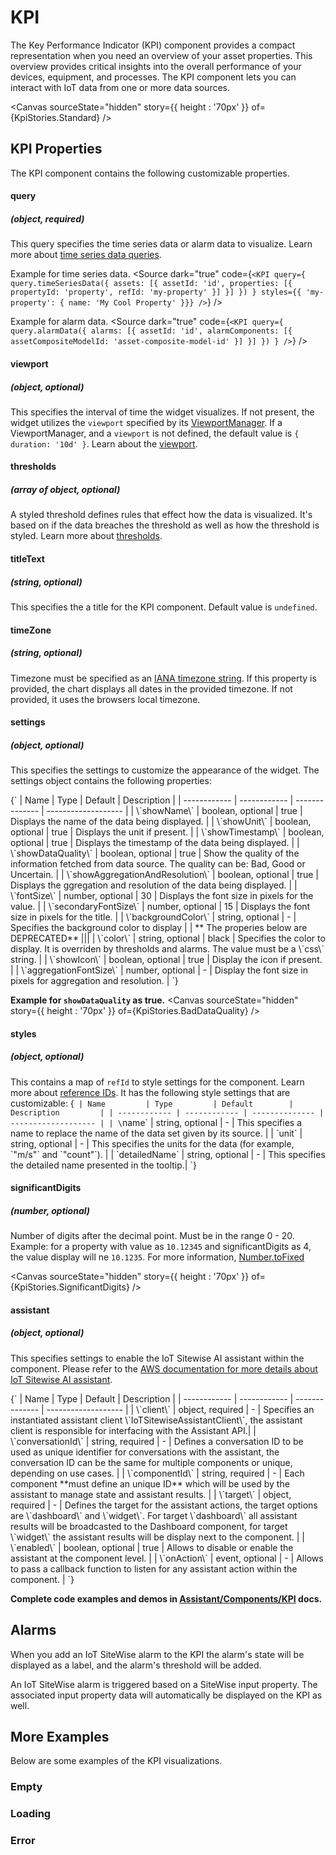 
# KPI

The Key Performance Indicator (KPI) component provides a compact representation when you need an overview of your asset properties. 
This overview provides critical insights into the overall performance of your devices, equipment, and processes.
The KPI component lets you can interact with IoT data from one or more data sources.

<Canvas sourceState="hidden" story={{ height : '70px' }} of={KpiStories.Standard} />

<Meta of={KpiStories} />

## KPI Properties

The KPI component contains the following customizable properties.

#### query
##### (object, required)
This query specifies the time series data or alarm data to visualize. Learn more about [time series data queries](/docs/core-time-series-data--docs).

Example for time series data.
<Source dark="true" code={`
<KPI
  query={
    query.timeSeriesData({
      assets: [{
        assetId: 'id',
        properties: [{ propertyId: 'property', refId: 'my-property' }]
      }]
    })
 }
 styles={{ 'my-property': { name: 'My Cool Property' }}}
/>
`} />

Example for alarm data.
<Source dark="true" code={`
<KPI
  query={
    query.alarmData({
      alarms: [{
        assetId: 'id',
        alarmComponents: [{ assetCompositeModelId: 'asset-composite-model-id' }]
      }]
    })
 }
/>
`} />

#### viewport
##### (object, optional)
This specifies the interval of time the widget visualizes. If not present, the widget utilizes the `viewport` specified by its [ViewportManager](/docs/components-viewportmanager--docs).
If a ViewportManager, and a `viewport` is not defined, the default value is `{ duration: '10d' }`.
Learn about the [viewport](/docs/core-viewport--docs).

#### thresholds
##### (array of object, optional)
A styled threshold defines rules that effect how the data is visualized. It's based on if the data breaches the threshold as well as how the threshold is styled.
Learn more about [thresholds](/docs/core-thresholds--docs#thresholds).

#### titleText 
##### (string, optional)
This specifies the a title for the KPI component. Default value is `undefined`.

#### timeZone 
##### (string, optional)
Timezone must be specified as an [IANA timezone string](https://ftp.iana.org/tz/tzdb-2020f/zone1970.tab). If this property is provided, the chart displays all dates in the provided timezone. If not provided, it uses the browsers local timezone.

#### settings 
##### (object, optional)
This specifies the settings to customize the appearance of the widget. The settings object contains the following properties:

<Markdown>
{`
| Name         | Type         | Default        | Description         |
| ------------ | ------------ | -------------- | ------------------- |
| \`showName\` | boolean, optional | true | Displays the name of the data being displayed. |
| \`showUnit\` | boolean, optional | true | Displays the unit if present. |
| \`showTimestamp\` | boolean, optional   | true | Displays the timestamp of the data being displayed. |
| \`showDataQuality\` | boolean, optional | true | Show the quality of the information fetched from data source. The quality can be: Bad, Good or Uncertain. |
| \`showAggregationAndResolution\` | boolean, optional   | true | Displays the ggregation and resolution of the data being displayed. |
| \`fontSize\` | number, optional | 30 | Displays the font size in pixels for the value. |
| \`secondaryFontSize\` | number, optional | 15 | Displays the font size in pixels for the title. |
| \`backgroundColor\` | string, optional | - | Specifies the background color to display |
| ** The properies below are DEPRECATED** |||
| \`color\` | string, optional | black | Specifies the color to display. It is overriden by thresholds and alarms. The value must be a \`css\` string. |
| \`showIcon\` | boolean, optional | true | Display the icon if present. |
| \`aggregationFontSize\` | number, optional | - | Display the font size in pixels for aggregation and resolution. |
`}
</Markdown>

**Example for `showDataQuality` as true.**
<Canvas sourceState="hidden" story={{ height : '70px' }} of={KpiStories.BadDataQuality} />

#### styles
##### (object, optional) 
This contains a map of `refId` to style settings for the component. Learn more about [reference IDs](/docs/core-styles--docs).
It has the following style settings that are customizable:
<Markdown>
{`
| Name         | Type         | Default        | Description         |
| ------------ | ------------ | -------------- | ------------------- |
| \`name\` | string, optional | - | This specifies a name to replace the name of the data set given by its source. |
| \`unit\` | string, optional | - | This specifies the units for the data (for example, \`"m/s"\` and \`"count"\`). |
| \`detailedName\` | string, optional | - | This specifies the detailed name presented in the tooltip.|
`}
</Markdown>

#### significantDigits
##### (number, optional)
Number of digits after the decimal point. Must be in the range 0 - 20. Example: for a property with value as `10.12345` and significantDigits as 4, the value display will ne `10.1235`.
For more information, [Number.toFixed](https://developer.mozilla.org/en-US/docs/Web/JavaScript/Reference/Global_Objects/Number/toFixed)

<Canvas sourceState="hidden" story={{ height : '70px' }} of={KpiStories.SignificantDigits} />

#### assistant
##### (object, optional)
This specifies settings to enable the IoT Sitewise AI assistant within the component. Please refer to the [AWS documentation for more details about IoT Sitewise AI assistant](https://aws.amazon.com/iot-sitewise/features/). 

<Markdown>
{`
| Name         | Type         | Default        | Description         |
| ------------ | ------------ | -------------- | ------------------- |
| \`client\` | object, required | - | Specifies an instantiated assistant client \`IoTSitewiseAssistantClient\`, the assistant client is responsible for interfacing with the Assistant API.|
| \`conversationId\` | string, required | - | Defines a conversation ID to be used as unique identifier for conversations with the assistant, the conversation ID can be the same for multiple components or unique, depending on use cases. |
| \`componentId\` | string, required | - | Each component **must define an unique ID** which will be used by the assistant to manage state and assistant results. |
| \`target\` | object, required | - | Defines the target for the assistant actions, the target options are \`dashboard\` and \`widget\`. For target \`dashboard\` all assistant results will be broadcasted to the Dashboard component, for target \`widget\` the assistant results will be display next to the component. |
| \`enabled\` | boolean, optional | true | Allows to disable or enable the assistant at the component level. |
| \`onAction\` | event, optional | - | Allows to pass a callback function to listen for any assistant action within the component. |
`}
</Markdown>

**Complete code examples and demos in [Assistant/Components/KPI](/iot-app-kit/?path=/docs/assistant-components-kpi--docs) docs.**

## Alarms

<Canvas sourceState='hidden' of={KpiStories.Alarm} />

When you add an IoT SiteWise alarm to the KPI the alarm's state will be displayed as a label, and the alarm's threshold will be added.

An IoT SiteWise alarm is triggered based on a SiteWise input property. The associated input property data will automatically be displayed on the KPI as well.

## More Examples

Below are some examples of the KPI visualizations.

### Empty
<Canvas sourceState="none"   of={KpiStories.Empty} />

### Loading
<Canvas sourceState="none"  of={KpiStories.Loading} />

### Error
<Canvas sourceState="none"   of={KpiStories.Error} />
